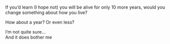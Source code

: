 If you’d learn (I hope not) you will be alive for only 10 more years, would you change something about how you live?

How about a year? Or even less?

I’m not quite sure…  
And it does bother me
